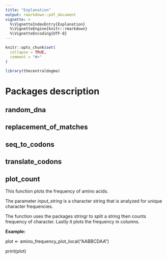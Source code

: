 ```yaml
---
title: "Explanation"
output: rmarkdown::pdf_document
vignette: >
  %\VignetteIndexEntry{Explanation}
  %\VignetteEngine{knitr::rmarkdown}
  %\VignetteEncoding{UTF-8}
---
```


```r
knitr::opts_chunk$set(
  collapse = TRUE,
  comment = "#>"
)
```

```r
library(thecentraldogma)
```

# Packages description

## random_dna

## replacement_of_matches

## seq_to_codons

## translate_codons

## plot_count

This function plots the frequency of amino acids.

The parameter *input_string* is a character string that is analyzed for unique character frequencies.

The function uses the packages stringr to split a string then counts frequency of character. Lastly it plots the frequency in columns.

**Example:**

plot \<- amino_frequency_plot_local("AABBCDAA")

print(plot)
